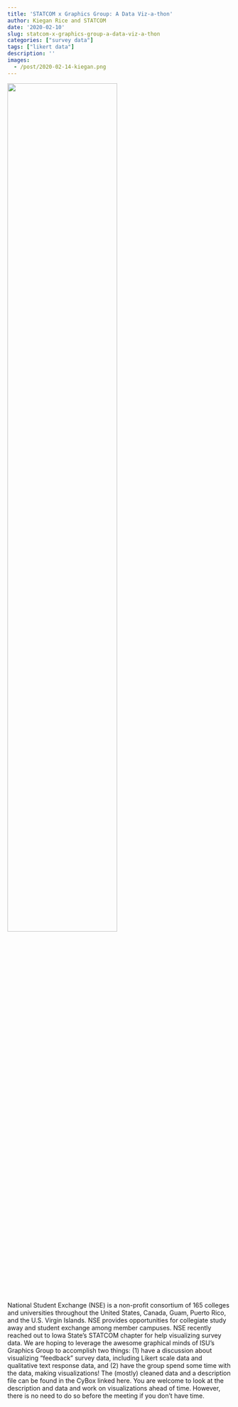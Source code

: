 ```yaml
---
title: 'STATCOM x Graphics Group: A Data Viz-a-thon'
author: Kiegan Rice and STATCOM
date: '2020-02-10'
slug: statcom-x-graphics-group-a-data-viz-a-thon
categories: ["survey data"]
tags: ["likert data"]
description: ''
images:
  - /post/2020-02-14-kiegan.png
---
```


![](/post/2020-02-14-kiegan.png){width=70%}

National Student Exchange (NSE) is a non-profit consortium of 165 colleges and universities throughout the United States, Canada, Guam, Puerto Rico, and the U.S. Virgin Islands. NSE provides opportunities for collegiate study away and student exchange among member campuses. NSE recently reached out to Iowa State's STATCOM chapter for help visualizing survey data. We are hoping to leverage the awesome graphical minds of ISU's Graphics Group to accomplish two things: (1) have a discussion about visualizing "feedback" survey data, including Likert scale data and qualitative text response data, and (2) have the group spend some time with the data, making visualizations! The (mostly) cleaned data and a description file can be found in the CyBox linked here. You are welcome to look at the description and data and work on visualizations ahead of time. However, there is no need to do so before the meeting if you don't have time. 
